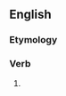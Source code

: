 ==English==

===Etymology===
{{suffix|en|blaspheme|eth|nocat=1}}

===Verb===
{{head|en|verb form}}

# {{en-archaic third-person singular of|blaspheme}}